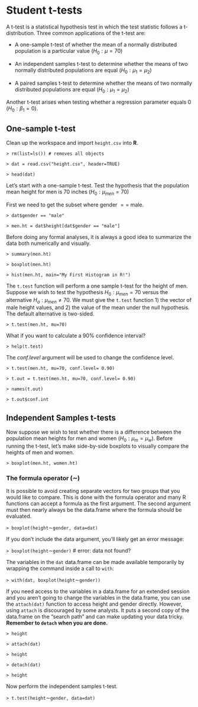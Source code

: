 # Student t-tests

A t-test is a statistical hypothesis test in which the test statistic
follows a t-distribution. Three common applications of the t-test are:

-   A one-sample t-test of whether the mean of a normally distributed
    population is a particular value ($H_0: \mu = 70$)

-   An independent samples t-test to determine whether the means of two
    normally distributed populations are equal ($H_0: \mu_1 = \mu_2$)

-   A paired samples t-test to determine whether the means of two
    normally distributed populations are equal ($H_0: \mu_1 = \mu_2$)

Another t-test arises when testing whether a regression parameter equals
0 ($H_0: \beta_1 = 0$).

## One-sample t-test

Clean up the workspace and import `height.csv` into
**[R]{.sans-serif}**.

`> rm(list=ls()) # removes all objects`

`> dat = read.csv("height.csv", header=TRUE)`

`> head(dat)`

Let's start with a one-sample t-test. Test the hypothesis that the
population mean height for men is 70 inches ($H_0:\mu_{men} = 70$)

First we need to get the subset where gender $==$ male.

`> dat$gender == "male"`

`> men.ht = dat$height[dat$gender == "male"]`

Before doing any formal analyses, it is always a good idea to summarize
the data both numerically and visually.

`> summary(men.ht)`

`> boxplot(men.ht)`

`> hist(men.ht, main="My First Histogram in R!")`

The `t.test` function will perform a one sample t-test for the height of
men. Suppose we wish to test the hypothesis $H_0: \mu_{men} = 70$ versus
the alternative $H_a: \mu_{men} \neq 70$. We must give the `t.test`
function 1) the vector of male height values, and 2) the value of the
mean under the null hypothesis. The default alternative is two-sided.

`> t.test(men.ht, mu=70)`

What if you want to calculate a 90% confidence interval?

`> help(t.test)`

The *conf.level* argument will be used to change the confidence level.

`> t.test(men.ht, mu=70, conf.level= 0.90)`

`> t.out = t.test(men.ht, mu=70, conf.level= 0.90)`

`> names(t.out)`

`> t.out$conf.int`

## Independent Samples t-tests

Now suppose we wish to test whether there is a difference between the
population mean heights for men and women ($H_0: \mu_m = \mu_w$). Before
running the t-test, let's make side-by-side boxplots to visually compare
the heights of men and women.

`> boxplot(men.ht, women.ht)`

### The formula operator ($\sim$)

It is possible to avoid creating separate vectors for two groups that
you would like to compare. This is done with the formula operator and
many R functions can accept a formula as the first argument. The second
argument must then nearly always be the data.frame where the formula
should be evaluated.

`> boxplot(height `$\sim$` gender, data=dat)`

If you don't include the data argument, you'll likely get an error
message:

`> boxplot(height `$\sim$` gender)` \# error: data not found?

The variables in the `dat` data.frame can be made available temporarily
by wrapping the command inside a call to `with`:

`> with(dat, boxplot(height `$\sim$` gender))`

If you need access to the variables in a data.frame for an extended
session and you aren't going to change the variables in the data.frame,
you can use the `attach(dat)` function to access height and gender
directly. However, using `attach` is discouraged by some analysts. It
puts a second copy of the data.frame on the "search path" and can make
updating your data tricky. **Remember to `detach` when you are done.**

`> height`

`> attach(dat)`

`> height`

`> detach(dat)`

`> height`

Now perform the independent samples t-test.

`> t.test(height `$\sim$` gender, data=dat)`

